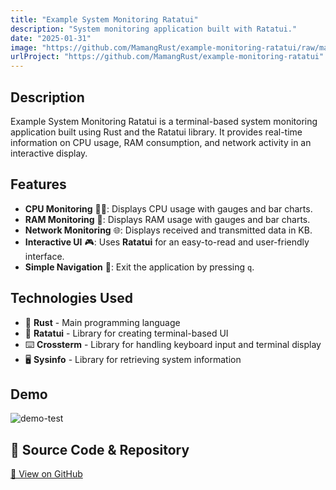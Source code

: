 ```yaml
---
title: "Example System Monitoring Ratatui"
description: "System monitoring application built with Ratatui."
date: "2025-01-31"
image: "https://github.com/MamangRust/example-monitoring-ratatui/raw/main/image/example.png?raw=true"
urlProject: "https://github.com/MamangRust/example-monitoring-ratatui"
---
```


## Description
Example System Monitoring Ratatui is a terminal-based system monitoring application built using Rust and the Ratatui library. It provides real-time information on CPU usage, RAM consumption, and network activity in an interactive display.

## Features
- **CPU Monitoring** 🧑‍💻: Displays CPU usage with gauges and bar charts.
- **RAM Monitoring** 🧠: Displays RAM usage with gauges and bar charts.
- **Network Monitoring** 🌐: Displays received and transmitted data in KB.
- **Interactive UI** 🎮: Uses **Ratatui** for an easy-to-read and user-friendly interface.
- **Simple Navigation** 🔲: Exit the application by pressing `q`.


## Technologies Used
- 🦀 **Rust** - Main programming language  
- 🎨 **Ratatui** - Library for creating terminal-based UI  
- ⌨️ **Crossterm** - Library for handling keyboard input and terminal display  
- 🖥️ **Sysinfo** - Library for retrieving system information  


## Demo

<img src="https://github.com/MamangRust/example-monitoring-ratatui/raw/main/image/example.png?raw=true" alt="demo-test" />

## 🔗 Source Code & Repository
[📌 View on GitHub](https://github.com/MamangRust/example-monitoring-ratatui)



